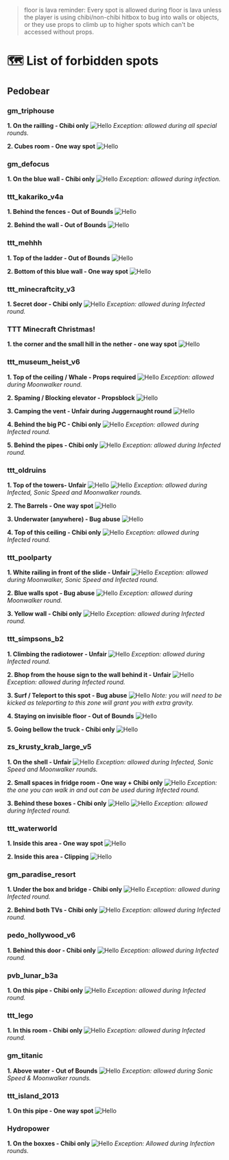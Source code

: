 
> floor is lava reminder: Every spot is allowed during floor is lava unless the player is using chibi/non-chibi hitbox to bug into walls or objects, or they use props to climb up to higher spots which can't be accessed without props.

# 🗺 List of forbidden spots
## Pedobear
### gm_triphouse
**1. On the railling - Chibi only**
<Image src="/spots/triphouse1.png" alt="Hello" width={500} height={500} />
*Exception: allowed during all special rounds.*

**2. Cubes room - One way spot**
<Image src="/spots/triphouse2.png" alt="Hello" width={500} height={500} />

### gm_defocus
**1. On the blue wall - Chibi only**
<Image src="/spots/defocus_wall.png" alt="Hello" width={500} height={500} />
*Exception: allowed during infection.*

### ttt_kakariko_v4a
**1. Behind the fences - Out of Bounds**
<Image src="/spots/kaka1.png" alt="Hello" width={500} height={500} />

**2. Behind the wall - Out of Bounds**
<Image src="/spots/kaka2.png" alt="Hello" width={500} height={500} />

### ttt_mehhh
**1. Top of the ladder - Out of Bounds**
<Image src="/spots/mehh2_fixed.png" alt="Hello" width={500} height={500} />

**2. Bottom of this blue wall - One way spot**
<Image src="/spots/mehh3.png" alt="Hello" width={500} height={500} />

### ttt_minecraftcity_v3
**1. Secret door - Chibi only**
<Image src="/spots/city1.png" alt="Hello" width={500} height={500} />
*Exception: allowed during Infected round.*

### TTT Minecraft Christmas!
**1. the corner and the small hill in the nether - one way spot**
<Image src="/spots/minecraft_christmas_nether.png" alt="Hello" width={500} height={500} />

### ttt_museum_heist_v6
**1. Top of the ceiling / Whale - Props required**
<Image src="/spots/mus1.png" alt="Hello" width={500} height={500} />
*Exception: allowed during Moonwalker round.*

**2. Spaming / Blocking elevator - Propsblock**
<Image src="/spots/mus2.png" alt="Hello" width={500} height={500} />

**3. Camping the vent - Unfair during Juggernaught round**
<Image src="/spots/mus3.png" alt="Hello" width={500} height={500} />

**4. Behind the big PC - Chibi only**
<Image src="/spots/mus4.png" alt="Hello" width={500} height={500} />
*Exception: allowed during Infected round.*

**5. Behind the pipes - Chibi only**
<Image src="/spots/mus5.png" alt="Hello" width={500} height={500} />
*Exception: allowed during Infected round.*

### ttt_oldruins
**1. Top of the towers- Unfair**
<Image src="/spots/old1.png" alt="Hello" width={500} height={500} />
<Image src="/spots/old4.png" alt="Hello" width={500} height={500} />
*Exception: allowed during Infected, Sonic Speed and Moonwalker rounds.*

**2. The Barrels - One way spot**
<Image src="/spots/old2.png" alt="Hello" width={500} height={500} />

**3. Underwater (anywhere) - Bug abuse**
<Image src="/spots/old5.png" alt="Hello" width={500} height={500} />

**4. Top of this ceiling - Chibi only**
<Image src="/spots/old6.png" alt="Hello" width={500} height={500} />
*Exception: allowed during Infected round.*

### ttt_poolparty
**1. White railing in front of the slide - Unfair**
<Image src="/spots/water1.png" alt="Hello" width={500} height={500} />
*Exception: allowed during Moonwalker, Sonic Speed and Infected round.*

**2. Blue walls spot - Bug abuse**
<Image src="/spots/water2_fixed.png" alt="Hello" width={500} height={500} />
*Exception: allowed during Moonwalker round.*

**3. Yellow wall - Chibi only**
<Image src="/spots/water3.png" alt="Hello" width={500} height={500} />
*Exception: allowed during Infected round.*

### ttt_simpsons_b2
**1. Climbing the radiotower - Unfair**
<Image src="/spots/sims1.png" alt="Hello" width={500} height={500} />
*Exception: allowed during Infected round.*

**2. Bhop from the house sign to the wall behind it - Unfair**
<Image src="/spots/sims2.png" alt="Hello" width={500} height={500} />
*Exception: allowed during Infected round.*

**3. Surf / Teleport to this spot - Bug abuse**
<Image src="/spots/sims3.png" alt="Hello" width={500} height={500} />
*Note: you will need to be kicked as teleporting to this zone will grant you with extra gravity.*

**4. Staying on invisible floor - Out of Bounds**
<Image src="/spots/sims4.png" alt="Hello" width={500} height={500} />

**5. Going bellow the truck - Chibi only**
<Image src="/spots/sims5.png" alt="Hello" width={500} height={500} />

### zs_krusty_krab_large_v5
**1. On the shell - Unfair**
<Image src="/spots/krusty1.png" alt="Hello" width={500} height={500} />
*Exception: allowed during Infected, Sonic Speed and Moonwalker rounds.*

**2. Small spaces in fridge room - One way + Chibi only**
<Image src="/spots/krusty2.png" alt="Hello" width={500} height={500} />
*Exception: the one you can walk in and out can be used during Infected round.*

**3. Behind these boxes - Chibi only**
<Image src="/spots/krusty3.png" alt="Hello" width={500} height={500} />
<Image src="/spots/krusty4.png" alt="Hello" width={500} height={500} />
*Exception: allowed during Infected round.*

### ttt_waterworld
**1. Inside this area - One way spot**
<Image src="/spots/pool1.png" alt="Hello" width={500} height={500} />

**2. Inside this area - Clipping**
<Image src="/spots/pool2.png" alt="Hello" width={500} height={500} />

### gm_paradise_resort
**1. Under the box and bridge - Chibi only**
<Image src="/spots/paradise1.png" alt="Hello" width={500} height={500} />
*Exception: allowed during Infected round.*

**2. Behind both TVs - Chibi only**
<Image src="/spots/paradise2.png" alt="Hello" width={500} height={500} />
*Exception: allowed during Infected round.*

### pedo_hollywood_v6
**1. Behind this door - Chibi only**
<Image src="/spots/holly.png" alt="Hello" width={500} height={500} />
*Exception: allowed during Infected round.*

### pvb_lunar_b3a
**1. On this pipe - Chibi only**
<Image src="/spots/lunar.png" alt="Hello" width={500} height={500} />
*Exception: allowed during Infected round.*

### ttt_lego
**1. In this room - Chibi only**
<Image src="/spots/lego.png" alt="Hello" width={500} height={500} />
*Exception: allowed during Infected round.*

### gm_titanic
**1. Above water - Out of Bounds**
<Image src="/spots/titanic.png" alt="Hello" width={500} height={500} />
*Exception: allowed during Sonic Speed & Moonwalker rounds.*

### ttt_island_2013
**1. On this pipe - One way spot**
<Image src="/spots/island.png" alt="Hello" width={500} height={500} />

### Hydropower
**1. On the boxxes - Chibi only**
<Image src="/spots/Hydropower_boxes.png" alt="Hello" width={500} height={500} />
*Exception: Allowed during Infection rounds.*
